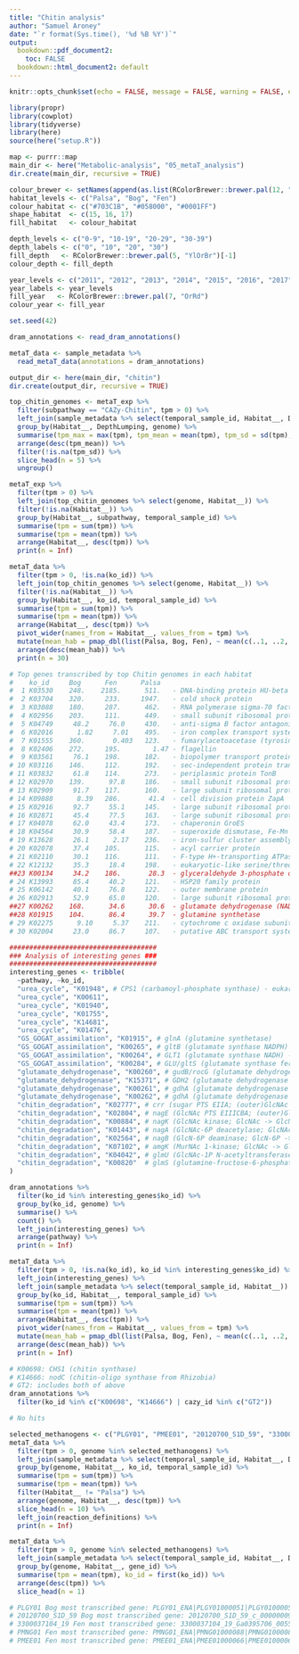 ---
title: "Chitin analysis"
author: "Samuel Aroney"
date: "`r format(Sys.time(), '%d %B %Y')`"
output:
  bookdown::pdf_document2:
    toc: FALSE
  bookdown::html_document2: default
---

```{r setup, include=FALSE}
knitr::opts_chunk$set(echo = FALSE, message = FALSE, warning = FALSE, error = FALSE, fig.width = 6, fig.asp = 0.618, out.width = "100%", fig.align = "center")

library(propr)
library(cowplot)
library(tidyverse)
library(here)
source(here("setup.R"))

map <- purrr::map
main_dir <- here("Metabolic-analysis", "05_metaT_analysis")
dir.create(main_dir, recursive = TRUE)

colour_brewer <- setNames(append(as.list(RColorBrewer::brewer.pal(12, "Paired")), c("#737373", "#FFFFFF", "#000000")), c("blue", "darkblue", "green", "darkgreen", "red", "darkred", "orange", "darkorange", "purple", "darkpurple", "yellow", "brown", "grey", "white", "black"))
habitat_levels <- c("Palsa", "Bog", "Fen")
colour_habitat <- c("#703C1B", "#058000", "#0001FF")
shape_habitat  <- c(15, 16, 17)
fill_habitat   <- colour_habitat

depth_levels <- c("0-9", "10-19", "20-29", "30-39")
depth_labels <- c("0", "10", "20", "30")
fill_depth   <- RColorBrewer::brewer.pal(5, "YlOrBr")[-1]
colour_depth <- fill_depth

year_levels <- c("2011", "2012", "2013", "2014", "2015", "2016", "2017")
year_labels <- year_levels
fill_year   <- RColorBrewer::brewer.pal(7, "OrRd")
colour_year <- fill_year

set.seed(42)
```

```{r wrangling}
dram_annotations <- read_dram_annotations()

metaT_data <- sample_metadata %>%
  read_metaT_data(annotations = dram_annotations)
```

```{r chitin}
output_dir <- here(main_dir, "chitin")
dir.create(output_dir, recursive = TRUE)

top_chitin_genomes <- metaT_exp %>%
  filter(subpathway == "CAZy-Chitin", tpm > 0) %>%
  left_join(sample_metadata %>% select(temporal_sample_id, Habitat__, DepthLumping)) %>%
  group_by(Habitat__, DepthLumping, genome) %>%
  summarise(tpm_max = max(tpm), tpm_mean = mean(tpm), tpm_sd = sd(tpm), n = n()) %>%
  arrange(desc(tpm_mean)) %>%
  filter(!is.na(tpm_sd)) %>%
  slice_head(n = 5) %>%
  ungroup()

metaT_exp %>%
  filter(tpm > 0) %>%
  left_join(top_chitin_genomes %>% select(genome, Habitat__)) %>%
  filter(!is.na(Habitat__)) %>%
  group_by(Habitat__, subpathway, temporal_sample_id) %>%
  summarise(tpm = sum(tpm)) %>%
  summarise(tpm = mean(tpm)) %>%
  arrange(Habitat__, desc(tpm)) %>%
  print(n = Inf)

metaT_data %>%
  filter(tpm > 0, !is.na(ko_id)) %>%
  left_join(top_chitin_genomes %>% select(genome, Habitat__)) %>%
  filter(!is.na(Habitat__)) %>%
  group_by(Habitat__, ko_id, temporal_sample_id) %>%
  summarise(tpm = sum(tpm)) %>%
  summarise(tpm = mean(tpm)) %>%
  arrange(Habitat__, desc(tpm)) %>%
  pivot_wider(names_from = Habitat__, values_from = tpm) %>%
  mutate(mean_hab = pmap_dbl(list(Palsa, Bog, Fen), ~ mean(c(..1, ..2, ..3)))) %>%
  arrange(desc(mean_hab)) %>%
  print(n = 30)

# Top genes transcribed by top Chitin genomes in each habitat
#    ko_id     Bog      Fen      Palsa
#  1 K03530    248.    2185.      511.   - DNA-binding protein HU-beta
#  2 K03704    320.     233.     1947.   - cold shock protein
#  3 K03088    180.     287.      462.   - RNA polymerase sigma-70 factor, ECF subfamily
#  4 K02956    203.     111.      449.   - small subunit ribosomal protein S15
#  5 K04749     48.2     76.0     430.   - anti-sigma B factor antagonist
#  6 K02016      1.82     7.01    495.   - iron complex transport system substrate-binding protein
#  7 K01555    360.       0.403   123.   - fumarylacetoacetase (tyrosine degradation)
#  8 K02406    272.     195.        1.47 - flagellin
#  9 K03561     76.1    198.      182.   - biopolymer transport protein ExbB
# 10 K03116    146.     112.      192.   - sec-independent protein translocase protein TatA
# 11 K03832     61.8    114.      273.   - periplasmic protein TonB
# 12 K02970    139.      97.8     186.   - small subunit ribosomal protein S21
# 13 K02909     91.7    117.      160.   - large subunit ribosomal protein L31
# 14 K09888      8.39   286.       41.4  - cell division protein ZapA
# 15 K02916     92.7     55.1     145.   - large subunit ribosomal protein L35
# 16 K02871     45.4     77.5     163.   - large subunit ribosomal protein L13
# 17 K04078     62.0     43.4     173.   - chaperonin GroES
# 18 K04564     30.9     58.4     187.   - superoxide dismutase, Fe-Mn family
# 19 K13628     26.1      2.17    236.   - iron-sulfur cluster assembly protein
# 20 K02078     37.4    105.      115.   - acyl carrier protein
# 21 K02110     30.1    116.      111.   - F-type H+-transporting ATPase subunit c
# 22 K12132     35.3     18.4     198.   - eukaryotic-like serine/threonine-protein kinase
##23 K00134     34.2    186.       28.3  - glyceraldehyde 3-phosphate dehydrogenase (phosphorylating)
# 24 K13993     85.4     40.2     121.   - HSP20 family protein
# 25 K06142     40.1     76.8     122.   - outer membrane protein
# 26 K02913     52.9     65.0     120.   - large subunit ribosomal protein L33
##27 K00262    168.      34.6      30.6  - glutamate dehydrogenase (NADP+)
##28 K01915    104.      86.4      39.7  - glutamine synthetase
# 29 K02275      9.10     5.37    211.   - cytochrome c oxidase subunit II
# 30 K02004     23.0     86.7     107.   - putative ABC transport system permease protein

#####################################
### Analysis of interesting genes ###
#####################################
interesting_genes <- tribble(
  ~pathway, ~ko_id,
  "urea_cycle", "K01948", # CPS1 (carbamoyl-phosphate synthase) - eukaryotic
  "urea_cycle", "K00611",
  "urea_cycle", "K01940",
  "urea_cycle", "K01755",
  "urea_cycle", "K14681",
  "urea_cycle", "K01476",
  "GS_GOGAT_assimilation", "K01915", # glnA (glutamine synthetase)
  "GS_GOGAT_assimilation", "K00265", # gltB (glutamate synthase NADPH)
  "GS_GOGAT_assimilation", "K00264", # GLT1 (glutamate synthase NADH) - eukaryotic
  "GS_GOGAT_assimilation", "K00284", # GLU/gltS (glutamate synthase ferredoxin)
  "glutamate_dehydrogenase", "K00260", # gudB/rocG (glutamate dehydrogenase NAD+)
  "glutamate_dehydrogenase", "K15371", # GDH2 (glutamate dehydrogenase NAD+)
  "glutamate_dehydrogenase", "K00261", # gdhA (glutamate dehydrogenase NAD(P)+)
  "glutamate_dehydrogenase", "K00262", # gdhA (glutamate dehydrogenase NADP+)
  "chitin_degradation", "K02777", # crr (sugar PTS EIIA; (outer)GlcNAc -> GlcNAc-6P)
  "chitin_degradation", "K02804", # nagE (GlcNAc PTS EIIICBA; (outer)GlcNAc -> GlcNAc-6P)
  "chitin_degradation", "K00884", # nagK (GlcNAc kinase; GlcNAc -> GlcNAc-6P)
  "chitin_degradation", "K01443", # nagA (GlcNAc-6P deacetylase; GlcNAc-6P -> GlcN-6P)
  "chitin_degradation", "K02564", # nagB (GlcN-6P deaminase; GlcN-6P -> Fru-6P)
  "chitin_degradation", "K07102", # amgK (MurNAc 1-kinase; GlcNAc -> GlcNAc-1P)
  "chitin_degradation", "K04042", # glmU (GlcNAc-1P N-acetyltransferase; GlcNAc-1P -> UDP-GlcNAc)
  "chitin_degradation", "K00820"  # glmS (glutamine-fructose-6-phosphate transaminase; GlcNAc-6P + glutamate -> Fru-6P + glutamine)
)

dram_annotations %>%
  filter(ko_id %in% interesting_genes$ko_id) %>%
  group_by(ko_id, genome) %>%
  summarise() %>%
  count() %>%
  left_join(interesting_genes) %>%
  arrange(pathway) %>%
  print(n = Inf)

metaT_data %>%
  filter(tpm > 0, !is.na(ko_id), ko_id %in% interesting_genes$ko_id) %>%
  left_join(interesting_genes) %>%
  left_join(sample_metadata %>% select(temporal_sample_id, Habitat__)) %>%
  group_by(ko_id, Habitat__, temporal_sample_id) %>%
  summarise(tpm = sum(tpm)) %>%
  summarise(tpm = mean(tpm)) %>%
  arrange(Habitat__, desc(tpm)) %>%
  pivot_wider(names_from = Habitat__, values_from = tpm) %>%
  mutate(mean_hab = pmap_dbl(list(Palsa, Bog, Fen), ~ mean(c(..1, ..2, ..3)))) %>%
  arrange(desc(mean_hab)) %>%
  print(n = Inf)
```

```{r chitin-synthase}
# K00698: CHS1 (chitin synthase)
# K14666: nodC (chitin-oligo synthase from Rhizobia)
# GT2: includes both of above
dram_annotations %>%
  filter(ko_id %in% c("K00698", "K14666") | cazy_id %in% c("GT2"))

# No hits
```

```{r methanogen-transcription}
selected_methanogens <- c("PLGY01", "PMEE01", "20120700_S1D_59", "3300037104_19", "PMNG01")
metaT_data %>%
  filter(tpm > 0, genome %in% selected_methanogens) %>%
  left_join(sample_metadata %>% select(temporal_sample_id, Habitat__, DepthLumping)) %>%
  group_by(genome, Habitat__, ko_id, temporal_sample_id) %>%
  summarise(tpm = sum(tpm)) %>%
  summarise(tpm = mean(tpm)) %>%
  filter(Habitat__ != "Palsa") %>%
  arrange(genome, Habitat__, desc(tpm)) %>%
  slice_head(n = 10) %>%
  left_join(reaction_definitions) %>%
  print(n = Inf)

metaT_data %>%
  filter(tpm > 0, genome %in% selected_methanogens) %>%
  left_join(sample_metadata %>% select(temporal_sample_id, Habitat__, DepthLumping)) %>%
  group_by(genome, Habitat__, gene_id) %>%
  summarise(tpm = mean(tpm), ko_id = first(ko_id)) %>%
  arrange(desc(tpm)) %>%
  slice_head(n = 1)

# PLGY01 Bog most transcribed gene: PLGY01_ENA|PLGY01000051|PLGY01000051.1_81 - hypothetical
# 20120700_S1D_59 Bog most transcribed gene: 20120700_S1D_59_c_000000099108_4 - hypothetical
# 3300037104_19 Fen most transcribed gene: 3300037104_19_Ga0395706_005576_5 - mcrG
# PMNG01 Fen most transcribed gene: PMNG01_ENA|PMNG01000088|PMNG01000088.1_1 - hypothetical
# PMEE01 Fen most transcribed gene: PMEE01_ENA|PMEE01000066|PMEE01000066.1_60 - no hits
```






















